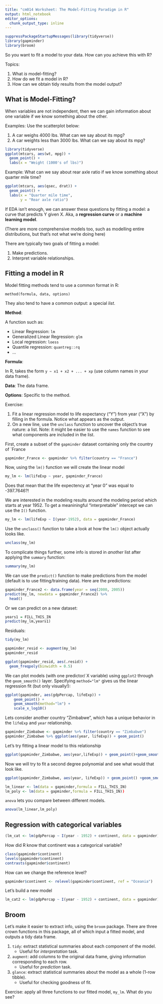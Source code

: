 ```yaml
---
title: "cm014 Worksheet: The Model-Fitting Paradigm in R"
output: html_notebook
editor_options: 
  chunk_output_type: inline
---
```


```r
suppressPackageStartupMessages(library(tidyverse))
library(gapminder)
library(broom)
```

So you want to fit a model to your data. How can you achieve this with R?

Topics:

1. What _is_ model-fitting?
2. How do we fit a model in R?
3. How can we obtain tidy results from the model output?

## What is Model-Fitting?

When variables are not independent, then we can gain information about one variable if we know something about the other.

Examples: Use the scatterplot below:

1. A car weighs 4000 lbs. What can we say about its mpg?
2. A car weights less than 3000 lbs. What can we say about its mpg?

```r
library(tidyverse)
ggplot(mtcars, aes(wt, mpg)) +
  geom_point() +
  labs(x = "Weight (1000's of lbs)")
```

Example: What can we say about rear axle ratio if we know something about quarter mile time?

```r
ggplot(mtcars, aes(qsec, drat)) + 
  geom_point() +
  labs(x = "Quarter mile time",
       y = "Rear axle ratio")
```


If EDA isn't enough, we can answer these questions by fitting a model: a curve that predicts Y given X. Aka, a __regression curve__ or a __machine learning model__. 

(There are more comprehensive models too, such as modelling entire distributions, but that's not what we're doing here)

There are typically two goals of fitting a model:

1. Make predictions.
2. Interpret variable relationships.

## Fitting a model in R

Model fitting methods tend to use a common format in R:

```
method(formula, data, options)
```

They also tend to have a common output: a special _list_. 

__Method__:

A function such as:

- Linear Regression: `lm`
- Generalized Linear Regression: `glm`
- Local regression: `loess`
- Quantile regression: `quantreg::rq`
- ...

__Formula__:

In R, takes the form `y ~ x1 + x2 + ... + xp` (use column names in your data frame).

__Data__: The data frame.

__Options__: Specific to the method.

Exercise:

1. Fit a linear regression model to life expectancy ("Y") from year ("X") by filling in the formula. Notice what appears as the output.
2. On a new line, use the `unclass` function to uncover the object's true nature: a list. Note: it might be easier to use the `names` function to see what components are included in the list. 

First, create a subset of the `gapminder` dataset containing only the country of `France
```r
gapminder_France <- gapminder %>% filter(country == "France")
```

Now, using the `lm()` function we will create the linear model
```r
my_lm <- lm(lifeExp ~ year, gapminder_France)
```
Does that mean that the life expectency at "year 0" was equal to -397.7646?!

We are interested in the modeling results around the modeling period which starts at year 1952. To get a meaniningful "interpretable" intercept we can use the `I()` function.
```r
my_lm <- lm(lifeExp ~ I(year-1952), data = gapminder_France)
```

Use the `unclass()` function to take a look at how the `lm()` object actually looks like.
```r
unclass(my_lm)
```

To complicate things further, some info is stored in _another_ list after applying the `summary` function:

```r
summary(my_lm)
```

We can use the `predict()` function to make predictions from the model (default is to use fitting/training data). Here are the predictions:

```r
gapminder_France2 <- data.frame(year = seq(2000, 2005))
predict(my_lm, newdata = gapminder_France2) %>% 
  head()
```

Or we can predict on a new dataset:
```r
years1 = FILL_THIS_IN
predict(my_lm,years1)
```

Residuals:
```r
tidy(my_lm)

gapminder_resid <- augment(my_lm)
gapminder_resid

ggplot(gapminder_resid, aes(.resid)) + 
  geom_freqpoly(binwidth = 0.5)
```



We can plot models (with one predictor/ X variable) using `ggplot2` through the `geom_smooth()` layer. Specifying `method="lm"` gives us the linear regression fit (but only visually!):

```r
ggplot(gapminder, aes(gdpPercap, lifeExp)) +
    geom_point() +
    geom_smooth(method="lm") +
    scale_x_log10()
```
Lets consider another country "Zimbabwe", which has a unique behavior in the `lifeExp` and `year` relationship.
```r
gapminder_Zimbabwe <- gapminder %>% filter(country == "Zimbabwe")
gapminder_Zimbabwe %>% ggplot(aes(year, lifeExp)) + geom_point()
```
Let's try fitting a linear model to this relationship
```r
ggplot(gapminder_Zimbabwe, aes(year,lifeExp)) + geom_point()+geom_smooth(method = "lm", se = F)
```
Now we will try to fit a second degree polynomial and see what would that look like.
```r
ggplot(gapminder_Zimbabwe, aes(year, lifeExp)) + geom_point() +geom_smooth(method = "lm", formula = y ~ poly(I(x - 1952), degree = 2))
```

```r
lm_linear <- lm(data = gapminder,formula = FILL_THIS_IN)
lm_poly <- lm(data = gapminder,formula = FILL_THIS_IN))
```
`anova` lets you compare between different models.
```r
anova(lm_linear,lm_poly)
```

## Regression with categorical variables

```r
(lm_cat <- lm(gdpPercap ~ I(year - 1952) + continent, data = gapminder))
```
How did R know that continent was a categorical variable?
```r
class(gapminder$continent)
levels(gapminder$continent)
contrasts(gapminder$continent)
```
How can we change the reference level?
```r
gapminder$continent <- relevel(gapminder$continent, ref = "Oceania")
```
Let's build a new model
```r
lm_cat2 <- lm(gdpPercap ~ I(year - 1952) + continent, data = gapminder)
```


## Broom

Let's make it easier to extract info, using the `broom` package. There are three crown functions in this package, all of which input a fitted model, and outputs a tidy data frame.

1. `tidy`: extract statistical summaries about each component of the model.
    - Useful for _interpretation_ task.
2. `augment`: add columns to the original data frame, giving information corresponding to each row.
    - Useful for _prediction_ task.
3. `glance`: extract statistical summaries about the model as a whole (1-row tibble).
    - Useful for checking goodness of fit.

Exercise: apply all three functions to our fitted model, `my_lm`. What do you see?

```r
```
